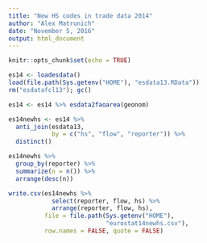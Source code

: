 ```yaml
---
title: "New HS codes in trade data 2014"
author: "Alex Matrunich"
date: "November 5, 2016"
output: html_document
---
```


```r
knitr::opts_chunk$set(echo = TRUE)
```

```r
es14 <- loadesdata()
load(file.path(Sys.getenv("HOME"), "esdata13.RData"))
rm("esdatafcl13"); gc()

es14 <- es14 %>% esdata2faoarea(geonom)
```

```r
es14newhs <- es14 %>% 
  anti_join(esdata13, 
            by = c("hs", "flow", "reporter")) %>% 
  distinct()

es14newhs %>% 
  group_by(reporter) %>% 
  summarize(n = n()) %>% 
  arrange(desc(n))

write.csv(es14newhs %>% 
            select(reporter, flow, hs) %>% 
            arrange(reporter, flow, hs), 
          file = file.path(Sys.getenv("HOME"), 
                           "eurostat14newhs.csv"),
          row.names = FALSE, quote = FALSE)
```

